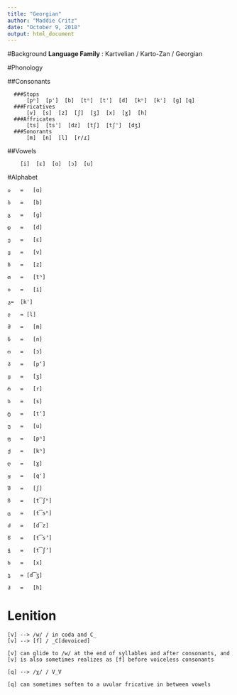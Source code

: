 ```yaml
---
title: "Georgian"
author: "Maddie Critz"
date: "October 9, 2018"
output: html_document
---
```


#Background
    **Language Family** : Kartvelian / Karto-Zan / Georgian


#Phonology

##Consonants

      ###Stops
          [pʰ]  [p']  [b]  [tʰ]  [t']  [d]  [kʰ]  [k']  [g] [q]
      ###Fricatives
          [v]  [s]  [z]  [ʃ]  [ʒ]  [x]  [ɣ]  [h]
      ###Affricates
          [ts]  [ts']  [dz]  [tʃ]  [tʃ']  [dʒ]
      ###Sonorants
          [m]  [n]  [l]  [r/ɾ]   

##Vowels

        [i]  [ɛ]  [ɑ]  [ɔ]  [u]

#Alphabet

    ა	=	[ɑ]

    ბ	=	[b]

    გ	=	[ɡ]

    დ	=	[d]

    ე	=	[ɛ]

    ვ	=	[v]

    ზ	=	[z]

    თ	=	[tʰ]

    ი	=	[i]

    კ=	[k'] 

    ლ	= [l]

    მ	=	[m]

    ნ	=	[n]

    ო	=	[ɔ]

    პ	=	[pʼ]

    ჟ	=	[ʒ]

    რ	=	[r]

    ს	=	[s]

    ტ	=	[tʼ]

    უ	=	[u]

    ფ	=	[pʰ]

    ქ	=	[kʰ]

    ღ	=	[ɣ]

    ყ	=	[q']

    შ	=	[ʃ]

    ჩ	=	[t͡ʃʰ]

    ც	=	[t͡sʰ]

    ძ	=	[d͡z]

    წ	=	[t͡sʼ]

    ჭ	=	[t͡ʃʼ]

    ხ	=	[x]

    ჯ	= [d͡ʒ]

    ჰ	=	[h]

# Lenition

    [v] --> /w/ / in coda and C_
    [v] --> [f] / _C[devoiced]

    [v] can glide to /w/ at the end of syllables and after consonants, and [v] is also sometimes realizes as [f] before voiceless consonants

    [q] --> /χ/ / V_V

    [q] can sometimes soften to a uvular fricative in between vowels
